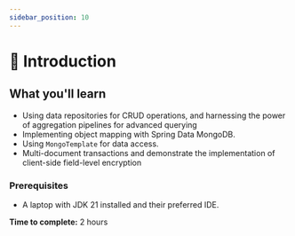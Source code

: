 ```yaml
---
sidebar_position: 10
---
```

# 📘 Introduction


## What you'll learn 
 - Using data repositories for CRUD operations, and harnessing the power of aggregation pipelines for advanced querying
 - Implementing object mapping with Spring Data MongoDB.
 - Using `MongoTemplate` for data access. 
 - Multi-document transactions and demonstrate the implementation of client-side field-level encryption  

### Prerequisites
 - A laptop with JDK 21 installed and their preferred IDE.  

**Time to complete:** 2 hours

